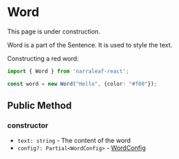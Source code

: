 
# Word

<Callout type="warning" emoji="⚠️">
    This page is under construction.
</Callout>

Word is a part of the Sentence. It is used to style the text.

Constructing a red word:

```ts
import { Word } from 'narraleaf-react';

const word = new Word("Hello", {color: "#f00"});
```

## Public Method

### constructor

<Steps>

- `text: string` - The content of the word
- `config?: Partial<WordConfig>` - [WordConfig](../../types/WordConfig)

</Steps>
